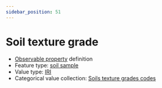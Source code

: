 ```yaml
---
sidebar_position: 51
---
```



# Soil texture grade

- [Observable property](/viewers/dawe-vocabs?uri=https://linked.data.gov.au/def/nrm/062078e4-716e-4f27-a0f2-5e9715ddb6dc) definition
- Feature type: [soil sample](http://linked.data.gov.au/def/tern-cv/06461021-a6c2-4175-9651-23653c2b9116)
- Value type: [IRI](https://w3id.org/tern/ontologies/tern/IRI)
- Categorical value collection: [Soils texture grades codes](/viewers/dawe-vocabs?uri=https://linked.data.gov.au/def/nrm/ecdcb81a-cbe9-4113-b9e9-422a0e6c751f)

<Example protocolModule="soil-pit-characterization" observableProperty="https://linked.data.gov.au/def/nrm/062078e4-716e-4f27-a0f2-5e9715ddb6dc" />

